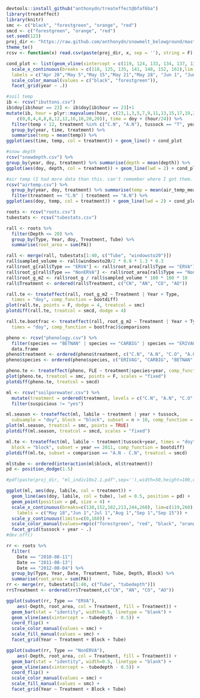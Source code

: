 ```r
devtools::install_github("anthonydn/treateffect@bfaf6ba")
library(treateffect)
library(knitr)
smc <- c("black", "forestgreen", "orange", "red")
smcd <- c("forestgreen", "orange", "red")
set.seed(123)
proj_dir <- "https://raw.github.com/anthonydn/snowmelt_belowground/master/data/"
theme_te()
rcsv <- function(x) read.csv(paste(proj_dir, x, sep = ''), string = F)
```

```r

cond_plot <- list(geom_vline(xintercept = c(119, 124, 133, 134, 137, 138, 141, 146, 152,161)),
  scale_x_continuous(breaks = c(118, 125, 135, 141, 148, 152, 161),lim = c(108, 170),
  labels = c("Apr 28","May 5","May 15","May 21","May 28", "Jun 1", "Jun 10")),
  scale_color_manual(values = c("black", "forestgreen")),
  facet_grid(year ~ .))

#soil temp
ib <- rcsv("ibuttons.csv")
ib$doy[ib$hour == 23] <- ib$doy[ib$hour == 23]+1
mutate(ib, hour = plyr::mapvalues(hour, c(23,1,3,5,7,9,11,13,15,17,19,21),
    c(0,0,4,4,8,8,12,12,16,16,20,20)), time = doy + (hour/24)) %>%
  filter(temp < 12, treatment %in% c("C.N", "A.N"), tussock == "T", year != 2009) %>%
  group_by(year, time, treatment) %>%
  summarise(temp = mean(temp)) %>%
ggplot(aes(time, temp, col = treatment)) + geom_line() + cond_plot

#snow depth
rcsv("snowdepth.csv") %>%
group_by(year, doy, treatment) %>% summarise(depth = mean(depth)) %>% 
ggplot(aes(doy, depth, col = treatment)) + geom_line(lwd = 2) + cond_plot

#air temp (I had more data than this. can't remember where I got them. possibly Imnavait weather tower data?)
rcsv("airtemp.csv") %>% 
  group_by(year, doy, treatment) %>% summarise(temp = mean(air_temp_mean)) %>% 
  filter(treatment == "C.N" | treatment == "A.N") %>% 
ggplot(aes(doy, temp, col = treatment)) + geom_line(lwd = 2) + cond_plot
```


```r
roots <- rcsv("roots.csv")
tubestats <- rcsv("tubestats.csv")

rall <- roots %>%
  filter(Depth <= 20) %>%
  group_by(Type, Year, doy, Treatment, Tube) %>%
  summarise(root_area = sum(PA))

rall <- merge(rall, tubestats[1:40, c("Tube", "windowsto20")])
rall$sampled_volume <- rall$windowsto20/2 * 0.9 * 1.3 * 0.3
rall$root_g[rall$Type == "ERVA"] <- rall$root_area[rall$Type == "ERVA"] / 100 * 0.01009
rall$root_g[rall$Type == "NonERVA"] <- rall$root_area[rall$Type == "NonERVA"] / 100 * 0.01648
rall$root_g_m2 <- rall$root_g / rall$sampled_volume * 100 * 100 * 10
rall$Treatment <- ordered(rall$Treatment, c("CN", "AN", "CO", "AO"))

rall.te <- treateffect(rall, root_g_m2 ~ Treatment | Year + Type, 
  times = "doy", comp_function = bootdiff)
plot(rall.te, points = F, dodge = 4, treatcol = smc)
plotdiff(rall.te, treatcol = smcd, dodge = 4)

rall.te.bootfrac <- treateffect(rall, root_g_m2 ~ Treatment | Year + Type, 
  times = "doy", comp_function = bootfrac)$comparisons
```

```r
pheno <- rcsv("phenology.csv") %>%
  filter(species == "BETNAN" | species == "CARBIG" | species == "ERIVAG" | species == "SALPUL") %>%
  data.frame
pheno$treatment <- ordered(pheno$treatment, c("C.N", "A.N", "C.O", "A.O"))
pheno$species <- ordered(pheno$species, c("ERIVAG", "CARBIG", "BETNAN", "SALPUL"))

pheno.te <- treateffect(pheno, FLE ~ treatment|species+year, comp_function = bootdiff)
plot(pheno.te, treatcol = smc, points = F, scales = "fixed")
plotdiff(pheno.te, treatcol = smcd)
```

``` r
ml <- rcsv("soilporewater.csv") %>% 
  mutate(treatment = ordered(treatment, levels = c("C.N", "A.N", "C.O", "A.O"))) %>% 
  filter(suspicious != "yes")

ml.season <- treateffect(ml, labile ~ treatment | year + tussock,
  subsample = "doy", block = "block", subset = n > 10, comp_function = bootdiff)
plot(ml.season, treatcol = smc, points = TRUE)
plotdiff(ml.season, treatcol = smcd, scales = "fixed")

ml.te <- treateffect(ml, labile ~ treatment|tussock+year, times = "doy", 
  block = "block", subset = year == 2011, comp_function = bootdiff)
plotdiff(ml.te, subset = comparison == "A.N - C.N", treatcol = smcd)
```

``` r
ml$tube <- ordered(interaction(ml$block, ml$treatment))
pd <- position_dodge(1.5)

#pdf(paste(proj_dir, "ml_indiv10x2.1.pdf",sep=''),width=50,height=100,useDing=F)

ggplot(ml, aes(doy, labile, col = treatment)) +
  geom_line(aes(doy, labile, col = tube), lwd = 0.5, position = pd) +
  geom_point(position = pd, size = 4) +
  scale_x_continuous(breaks=c(138,152,182,213,244,260), lim=c(119,260),
    labels = c("May 18","Jun 1","Jul 1","Aug 1","Sep 1","Sep 15")) + 
  scale_y_continuous(limits=c(0,160)) +
  scale_color_manual(values=rep(c("forestgreen", "red", "black", "orange"), 6)) +
  facet_grid(tussock + year ~ .)
#dev.off()
```

``` r
rr <- roots %>%
  filter(
    Date == "2010-08-11"|
    Date == "2011-08-13"|
    Date == "2012-08-04") %>%
  group_by(Type, Year, Date, Treatment, Tube, Depth, Block) %>%
  summarise(root_area = sum(PA))
rr <- merge(rr, tubestats[1:40, c("Tube", "tubedepth")])
rr$Treatment <- ordered(rr$Treatment,c("CN", "AN", "CO", "AO"))

ggplot(subset(rr, Type == "ERVA"),
    aes(-Depth, root_area, col = Treatment, fill = Treatment)) + 
  geom_bar(stat = "identity", width=0.5, linetype = "blank") +
  geom_vline(aes(xintercept = -tubedepth - 0.5)) +
  coord_flip() +
  scale_color_manual(values = smc) +
  scale_fill_manual(values = smc) +
  facet_grid(Year ~ Treatment + Block + Tube)

ggplot(subset(rr, Type == "NonERVA"),
    aes(-Depth, root_area, col = Treatment, fill = Treatment)) + 
  geom_bar(stat = "identity", width=0.5, linetype = "blank") +
  geom_vline(aes(xintercept = -tubedepth - 0.5)) +
  coord_flip() +
  scale_color_manual(values = smc) +
  scale_fill_manual(values = smc) +
  facet_grid(Year ~ Treatment + Block + Tube)
```
